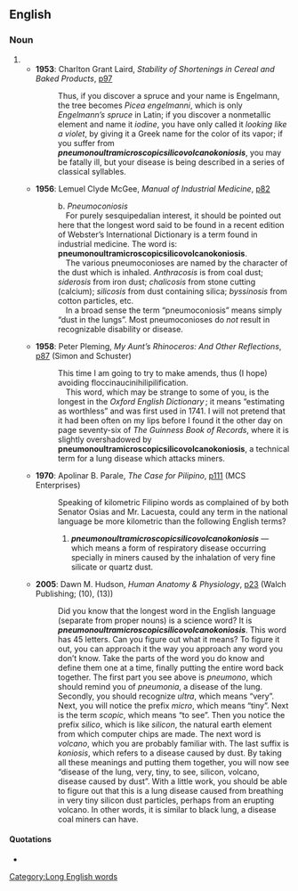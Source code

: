 ==English==

===Noun===
{{en-noun|-}}

# {{alternative spelling of|en|pneumonoultramicroscopicsilicovolcanoconiosis}}
#* '''1953''': Charlton Grant Laird, ''Stability of Shortenings in Cereal and Baked Products'', [http://www.google.co.uk/books?id=vooaAAAAIAAJ&q=pneumonoultramicroscopicsilicovolcanokoniosis&dq=pneumonoultramicroscopicsilicovolcanokoniosis&pgis=1 p97]
#*: Thus, if you discover a spruce and your name is Engelmann, the tree becomes ''Picea engelmanni'', which is only ''Engelmann’s spruce'' in Latin; if you discover a nonmetallic element and name it ''iodine'', you have only called it ''looking like a violet'', by giving it a Greek name for the color of its vapor; if you suffer from '''''pneumonoultramicroscopicsilicovolcanokoniosis''''', you may be fatally ill, but your disease is being described in a series of classical syllables.
#* '''1956''': Lemuel Clyde McGee, ''Manual of Industrial Medicine'', [http://www.google.co.uk/books?id=aSg6AAAAMAAJ&q=pneumonoultramicroscopicsilicovolcanokoniosis&dq=pneumonoultramicroscopicsilicovolcanokoniosis&pgis=1 p82]
#*: b. ''Pneumoconiosis''
#*:  For purely sesquipedalian interest, it should be pointed out here that the longest word said to be found in a recent edition of Webster’s International Dictionary is a term found in industrial medicine. The word is: '''pneumonoultramicroscopicsilicovolcanokoniosis'''.
#*:  The various pneumoconioses are named by the character of the dust which is inhaled. ''Anthracosis'' is from coal dust; ''siderosis'' from iron dust; ''chalicosis'' from stone cutting (calcium); ''silicosis'' from dust containing silica; ''byssinosis'' from cotton particles, etc.
#*:  In a broad sense the term “pneumoconiosis” means simply “dust in the lungs”. Most pneumoconioses do ''not'' result in recognizable disability or disease.
#* '''1958''': Peter Pleming, ''My Aunt’s Rhinoceros: And Other Reflections'', [http://www.google.co.uk/books?id=xCUeAAAAMAAJ&q=pneumonoultramicroscopicsilicovolcanokoniosis&dq=pneumonoultramicroscopicsilicovolcanokoniosis&pgis=1 p87] (Simon and Schuster)
#*: This time I am going to try to make amends, thus (I hope) avoiding floccinaucinihilipilification.
#*:  This word, which may be strange to some of you, is the longest in the ''Oxford English Dictionary'' ; it means “estimating as worthless” and was first used in 1741. I will not pretend that it had been often on my lips before I found it the other day on page seventy-six of ''The Guinness Book of Records'', where it is slightly overshadowed by '''pneumonoultramicroscopicsilicovolcanokoniosis''', a technical term for a lung disease which attacks miners.
#* '''1970''': Apolinar B. Parale, ''The Case for Pilipino'', [http://www.google.co.uk/books?id=0Kp318XdM5kC&q=pneumonoultramicroscopicsilicovolcanokoniosis&dq=pneumonoultramicroscopicsilicovolcanokoniosis&pgis=1 p111] (MCS Enterprises)
#*: Speaking of kilometric Filipino words as complained of by both Senator Osias and Mr. Lacuesta, could any term in the national language be more kilometric than the following English terms?
#*:# '''''pneumonoultramicroscopicsilicovolcanokoniosis''''' — which means a form of respiratory disease occurring{{SIC}} specially in miners caused by the inhalation of very fine silicate or quartz dust.
#* '''2005''': Dawn M. Hudson, ''Human Anatomy & Physiology'', [http://www.google.co.uk/books?id=fvXu_Y9200UC&pg=PA23&dq=pneumonoultramicroscopicsilicovolcanokoniosis&sig=1pmxqEjRi0S5fjBjB6waUF-Gwro p23] (Walch Publishing; {{ISBN|082515510X}} (10), {{ISBN|978-0825155109}} (13))
#*: Did you know that the longest word in the English language (separate from proper nouns) is a science word? It is '''''pneumonoultramicroscopicsilicovolcanokoniosis'''''. This word has 45 letters. Can you figure out what it means? To figure it out, you can approach it the way you approach any word you don’t know. Take the parts of the word you do know and define them one at a time, finally putting the entire word back together. The first part you see above is ''pneumono'', which should remind you of ''pneumonia'', a disease of the lung. Secondly, you should recognize ''ultra'', which means “very”. Next, you will notice the prefix ''micro'', which means “tiny”. Next is the term ''scopic'', which means “to see”. Then you notice the prefix ''silico'', which is like ''silicon'', the natural earth element from which computer chips are made. The next word is ''volcano'', which you are probably familiar with. The last suffix is ''koniosis'', which refers to a disease caused by dust. By taking all these meanings and putting them together, you will now see “disease of the lung, very, tiny, to see, silicon, volcano, disease caused by dust”. With a little work, you should be able to figure out that this is a lung disease caused from breathing in very tiny silicon dust particles, perhaps from an erupting volcano. In other words, it is similar to black lung, a disease coal miners can have.

====Quotations====
* {{seeCites|en}}

[[Category:Long English words]]